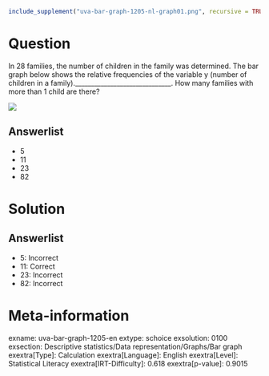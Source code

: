 ```r
include_supplement("uva-bar-graph-1205-nl-graph01.png", recursive = TRUE)
```

Question
========

In 28 families, the number of children in the family was determined. The bar graph below shows the relative frequencies of the variable y (number of children in a family).______________________________. How many families with more than 1 child are there?

![](uva-bar-graph-1205-nl-graph01.png)

Answerlist
----------

* 5
* 11
* 23
* 82

Solution
========

Answerlist
----------

* 5: Incorrect
* 11: Correct
* 23: Incorrect
* 82: Incorrect

Meta-information
================
exname: uva-bar-graph-1205-en
extype: schoice
exsolution: 0100
exsection: Descriptive statistics/Data representation/Graphs/Bar graph
exextra[Type]: Calculation
exextra[Language]: English
exextra[Level]: Statistical Literacy
exextra[IRT-Difficulty]: 0.618
exextra[p-value]: 0.9015
